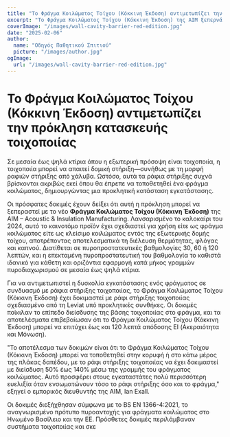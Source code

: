```yaml
---
title: "Το Φράγμα Κοιλώματος Τοίχου (Κόκκινη Έκδοση) αντιμετωπίζει την πρόκληση κατασκευής τοιχοποιίας"
excerpt: "Το Φράγμα Κοιλώματος Τοίχου (Κόκκινη Έκδοση) της AIM ξεπερνά τις προκλήσεις εγκατάστασης ενσωματώνοντας ράφια στήριξης τοιχοποιίας ενώ διασφαλίζει ισχυρή πυροπροστασία."
coverImage: "/images/wall-cavity-barrier-red-edition.jpg"
date: "2025-02-06"
author:
  name: "Οδηγός Παθητικού Σπιτιού"
  picture: "/images/author.jpg"
ogImage:
  url: "/images/wall-cavity-barrier-red-edition.jpg"
---
```


# Το Φράγμα Κοιλώματος Τοίχου (Κόκκινη Έκδοση) αντιμετωπίζει την πρόκληση κατασκευής τοιχοποιίας

Σε μεσαία έως ψηλά κτίρια όπου η εξωτερική πρόσοψη είναι τοιχοποιία, η τοιχοποιία μπορεί να απαιτεί δομική στήριξη—συνήθως με τη μορφή ραφιών στήριξης από χάλυβα. Ωστόσο, αυτά τα ράφια στήριξης συχνά βρίσκονται ακριβώς εκεί όπου θα έπρεπε να τοποθετηθεί ένα φράγμα κοιλώματος, δημιουργώντας μια προκλητική κατάσταση εγκατάστασης.

Οι πρόσφατες δοκιμές έχουν δείξει ότι αυτή η πρόκληση μπορεί να ξεπεραστεί με το νέο **Φράγμα Κοιλώματος Τοίχου (Κόκκινη Έκδοση)** της AIM – Acoustic & Insulation Manufacturing. Λανσαρισμένο το καλοκαίρι του 2024, αυτό το καινοτόμο προϊόν έχει σχεδιαστεί για χρήση είτε ως φράγμα κοιλώματος είτε ως κλείσιμο κοιλώματος εντός της εξωτερικής δομής τοίχου, αποτρέποντας αποτελεσματικά τη διέλευση θερμότητας, φλόγας και καπνού. Διατίθεται σε πυροπροστατευτικές βαθμολογίες 30, 60 ή 120 λεπτών, και η επεκταμένη πυροπροστατευτική του βαθμολογία το καθιστά ιδανικό για κάθετη και οριζόντια εφαρμογή κατά μήκος γραμμών πυροδιαχωρισμού σε μεσαία έως ψηλά κτίρια.

Για να αντιμετωπιστεί η δυσκολία εγκατάστασης ενός φράγματος σε συνδυασμό με ράφια στήριξης τοιχοποιίας, το Φράγμα Κοιλώματος Τοίχου (Κόκκινη Έκδοση) έχει δοκιμαστεί με ράφι στήριξης τοιχοποιίας σχεδιασμένο από τη Leviat υπό προκλητικές συνθήκες. Οι δοκιμές ποίκιλαν το επίπεδο διείσδυσης της βάσης τοιχοποιίας στο φράγμα, και τα αποτελέσματα επιβεβαίωσαν ότι το Φράγμα Κοιλώματος Τοίχου (Κόκκινη Έκδοση) μπορεί να επιτύχει έως και 120 λεπτά απόδοσης EI (Ακεραιότητα και Μόνωση).

"Το αποτέλεσμα των δοκιμών είναι ότι το Φράγμα Κοιλώματος Τοίχου (Κόκκινη Έκδοση) μπορεί να τοποθετηθεί στην κορυφή ή στο κάτω μέρος της πλάκας δαπέδου, με το ράφι στήριξης τοιχοποιίας να έχει δοκιμαστεί με διείσδυση 50% έως 140% μέσω της γραμμής του φράγματος κοιλώματος. Αυτό προσφέρει στους εγκαταστάτες πολύ περισσότερη ευελιξία όταν ενσωματώνουν τόσο το ράφι στήριξης όσο και το φράγμα," εξηγεί ο εμπορικός διευθυντής της AIM, Ian Exall.

Οι δοκιμές διεξήχθησαν σύμφωνα με το BS EN 1366-4:2021, το αναγνωρισμένο πρότυπο πυροαντοχής για φράγματα κοιλώματος στο Ηνωμένο Βασίλειο και την ΕΕ. Πρόσθετες δοκιμές περιλάμβαναν συστήματα τοιχοποιίας και σκε